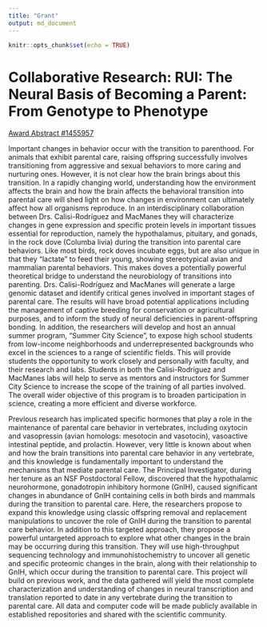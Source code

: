 ```yaml
---
title: "Grant"
output: md_document
---
```


```r
knitr::opts_chunk$set(echo = TRUE)
```

# Collaborative Research: RUI: The Neural Basis of Becoming a Parent: From Genotype to Phenotype

[Award Abstract #1455957](https://www.nsf.gov/awardsearch/showAward?AWD_ID=1455957&HistoricalAwards=false)

Important changes in behavior occur with the transition to parenthood. For animals that exhibit parental care, raising offspring successfully involves transitioning from aggressive and sexual behaviors to more caring and nurturing ones. However, it is not clear how the brain brings about this transition. In a rapidly changing world, understanding how the environment affects the brain and how the brain affects the behavioral transition into parental care will shed light on how changes in environment can ultimately affect how all organisms reproduce. In an interdisciplinary collaboration between Drs. Calisi-Rodríguez and MacManes they will characterize changes in gene expression and specific protein levels in important tissues essential for reproduction, namely the hypothalamus, pituitary, and gonads, in the rock dove (Columba livia) during the transition into parental care behaviors. Like most birds, rock doves incubate eggs, but are also unique in that they "lactate" to feed their young, showing stereotypical avian and mammalian parental behaviors. This makes doves a potentially powerful theoretical bridge to understand the neurobiology of transitions into parenting. Drs. Calisi-Rodríguez and MacManes will generate a large genomic dataset and identify critical genes involved in important stages of parental care. The results will have broad potential applications including the management of captive breeding for conservation or agricultural purposes, and to inform the study of neural deficiencies in parent-offspring bonding. In addition, the researchers will develop and host an annual summer program, "Summer City Science", to expose high school students from low-income neighborhoods and underrepresented backgrounds who excel in the sciences to a range of scientific fields. This will provide students the opportunity to work closely and personally with faculty, and their research and labs. Students in both the Calisi-Rodríguez and MacManes labs will help to serve as mentors and instructors for Summer City Science to increase the scope of the training of all parties involved. The overall wider objective of this program is to broaden participation in science, creating a more efficient and diverse workforce.

Previous research has implicated specific hormones that play a role in the maintenance of parental care behavior in vertebrates, including oxytocin and vasopressin (avian homologs: mesotocin and vasotocin), vasoactive intestinal peptide, and prolactin. However, very little is known about when and how the brain transitions into parental care behavior in any vertebrate, and this knowledge is fundamentally important to understand the mechanisms that mediate parental care. The Principal Investigator, during her tenure as an NSF Postdoctoral Fellow, discovered that the hypothalamic neurohormone, gonadotropin inhibitory hormone (GnIH), caused significant changes in abundance of GnIH containing cells in both birds and mammals during the transition to parental care. Here, the researchers propose to expand this knowledge using classic offspring removal and replacement manipulations to uncover the role of GnIH during the transition to parental care behavior. In addition to this targeted approach, they propose a powerful untargeted approach to explore what other changes in the brain may be occurring during this transition. They will use high-throughput sequencing technology and immunohistochemistry to uncover all genetic and specific proteomic changes in the brain, along with their relationship to GnIH, which occur during the transition to parental care. This project will build on previous work, and the data gathered will yield the most complete characterization and understanding of changes in neural transcription and translation reported to date in any vertebrate during the transition to parental care. All data and computer code will be made publicly available in established repositories and shared with the scientific community.